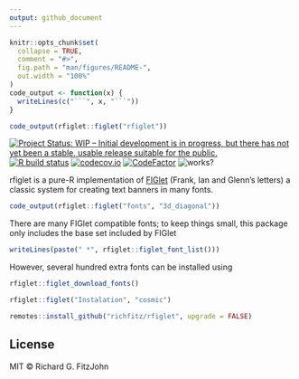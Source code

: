 ```yaml
---
output: github_document
---
```


<!-- README.md is generated from README.Rmd. Please edit that file -->

```r
knitr::opts_chunk$set(
  collapse = TRUE,
  comment = "#>",
  fig.path = "man/figures/README-",
  out.width = "100%"
)
code_output <- function(x) {
  writeLines(c("```", x, "```"))
}
```

```r
code_output(rfiglet::figlet("rfiglet"))
```

<!-- badges: start -->
[![Project Status: WIP – Initial development is in progress, but there has not yet been a stable, usable release suitable for the public.](https://www.repostatus.org/badges/latest/wip.svg)](https://www.repostatus.org/#wip)
[![R build status](https://github.com/richfitz/rfiglet/workflows/R-CMD-check/badge.svg)](https://github.com/richfitz/rfiglet/actions)
[![codecov.io](https://codecov.io/github/richfitz/rfiglet/coverage.svg?branch=master)](https://codecov.io/github/richfitz/rfiglet?branch=master)
[![CodeFactor](https://www.codefactor.io/repository/github/mrc-ide/odin/badge)](https://www.codefactor.io/repository/github/mrc-ide/odin)
![works?](https://img.shields.io/badge/works-on%20my%20machine-pink)
<!-- badges: end -->


rfiglet is a pure-R implementation of [FIGlet](https://en.wikipedia.org/wiki/FIGlet) (Frank, Ian and Glenn's letters) a classic system for creating text banners in many fonts.

```r
code_output(rfiglet::figlet("fonts", "3d_diagonal"))
```

There are many FIGlet compatible fonts; to keep things small, this package only includes the base set included by FIGlet

```r
writeLines(paste(" *", rfiglet::figlet_font_list()))
```

However, several hundred extra fonts can be installed using

```r
rfiglet::figlet_download_fonts()
```

```r
rfiglet::figlet("Instalation", "cosmic")
```

```r
remotes::install_github("richfitz/rfiglet", upgrade = FALSE)
```

## License

MIT © Richard G. FitzJohn
